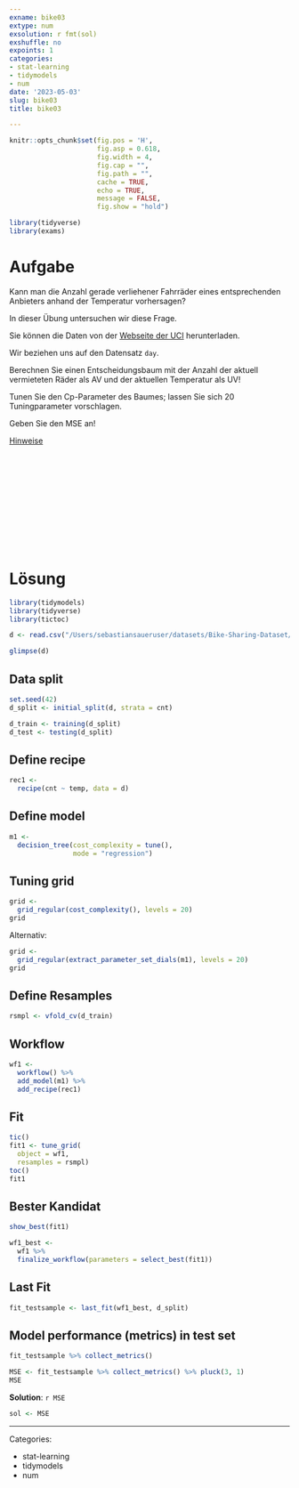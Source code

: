 ```yaml
---
exname: bike03
extype: num
exsolution: r fmt(sol)
exshuffle: no
expoints: 1
categories:
- stat-learning
- tidymodels
- num
date: '2023-05-03'
slug: bike03
title: bike03

---
```







```r
knitr::opts_chunk$set(fig.pos = 'H',
                      fig.asp = 0.618,
                      fig.width = 4,
                      fig.cap = "", 
                      fig.path = "",
                      cache = TRUE,
                      echo = TRUE,
                      message = FALSE,
                      fig.show = "hold")

library(tidyverse)
library(exams)
```






# Aufgabe

Kann man die Anzahl gerade verliehener Fahrräder eines entsprechenden Anbieters anhand der Temperatur vorhersagen?

In dieser Übung untersuchen wir diese Frage.

Sie können die Daten von der [Webseite der UCI](https://archive.ics.uci.edu/ml/datasets/Bike+Sharing+Dataset#) herunterladen.

Wir beziehen uns auf den Datensatz `day`.

Berechnen Sie einen Entscheidungsbaum  mit der Anzahl der aktuell vermieteten Räder als AV und der aktuellen Temperatur als UV!

Tunen Sie den Cp-Parameter des Baumes; lassen Sie sich 20 Tuningparameter vorschlagen.

Geben Sie den MSE an!

[Hinweise](https://datenwerk.netlify.app/Hinweise.html)




</br>
</br>
</br>
</br>
</br>
</br>
</br>
</br>
</br>
</br>

# Lösung

```r
library(tidymodels)
library(tidyverse)
library(tictoc)
```



```r
d <- read.csv("/Users/sebastiansaueruser/datasets/Bike-Sharing-Dataset/day.csv")
```


```r
glimpse(d)
```

## Data split

```r
set.seed(42)
d_split <- initial_split(d, strata = cnt)

d_train <- training(d_split)
d_test <- testing(d_split)
```



## Define recipe

```r
rec1 <- 
  recipe(cnt ~ temp, data = d)
```



## Define model


```r
m1 <-
  decision_tree(cost_complexity = tune(),
                mode = "regression")
```


## Tuning grid


```r
grid <-
  grid_regular(cost_complexity(), levels = 20)
grid
```

Alternativ:

```r
grid <-
  grid_regular(extract_parameter_set_dials(m1), levels = 20)
grid
```


## Define Resamples

```r
rsmpl <- vfold_cv(d_train)
```


## Workflow


```r
wf1 <-
  workflow() %>% 
  add_model(m1) %>% 
  add_recipe(rec1) 
```



## Fit

```r
tic()
fit1 <- tune_grid(
  object = wf1, 
  resamples = rsmpl)
toc()
fit1
```


## Bester Kandidat

```r
show_best(fit1)
```


```r
wf1_best <-
  wf1 %>% 
  finalize_workflow(parameters = select_best(fit1))
```


## Last Fit

```r
fit_testsample <- last_fit(wf1_best, d_split)
```



## Model performance (metrics) in test set

```r
fit_testsample %>% collect_metrics()
```

```r
MSE <- fit_testsample %>% collect_metrics() %>% pluck(3, 1)
MSE
```



**Solution**: `r MSE`


```r
sol <- MSE
```




---

Categories: 

- stat-learning
- tidymodels
- num

